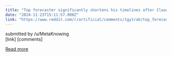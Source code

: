 ```yaml
---
title: "Top forecaster significantly shortens his timelines after Claude performs on par with top human AI researchers"
date: "2024-11-23T15:11:57.000Z"
link: "https://www.reddit.com/r/artificial/comments/1gy1rab/top_forecaster_significantly_shortens_his/"
---
```


submitted by    /u/MetaKnowing  
 [link]   [comments]

[Read more](https://www.reddit.com/r/artificial/comments/1gy1rab/top_forecaster_significantly_shortens_his/)
